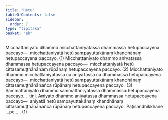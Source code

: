 ```yaml
---
title: "Hetu"
tableOfContents: false
sidebar:
  order: 7
type: "tipitaka"
basket: "ab"
---
```



<DynamicBreadcrumb />

<Division number="36">

<Paragraph number="2344">
Micchattaniyato dhammo micchattaniyatassa dhammassa hetupaccayena paccayo—  micchattaniyatā hetū sampayuttakānaṃ khandhānaṃ hetupaccayena paccayo. (1)
</Paragraph>

<Paragraph number="2345">
Micchattaniyato dhammo aniyatassa dhammassa hetupaccayena paccayo—  micchattaniyatā hetū cittasamuṭṭhānānaṃ rūpānaṃ hetupaccayena paccayo. (2)
</Paragraph>

<Paragraph number="2346">
Micchattaniyato dhammo micchattaniyatassa ca aniyatassa ca dhammassa hetupaccayena paccayo—  micchattaniyatā hetū sampayuttakānaṃ khandhānaṃ cittasamuṭṭhānānañca rūpānaṃ hetupaccayena paccayo. (3)
</Paragraph>

<Paragraph number="2347">
Sammattaniyato dhammo sammattaniyatassa dhammassa hetupaccayena paccayo…  tīṇi.
</Paragraph>

<Paragraph number="2348">
Aniyato dhammo aniyatassa dhammassa hetupaccayena paccayo—  aniyatā hetū sampayuttakānaṃ khandhānaṃ cittasamuṭṭhānānañca rūpānaṃ hetupaccayena paccayo. Paṭisandhikkhaṇe …pe… . (1)
</Paragraph>
</Division>